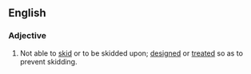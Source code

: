 ==English==
===Adjective===
{{en-adj}}
# Not able to [[skid]] or to be skidded upon; [[design]]ed or [[treat]]ed so as to prevent skidding.
